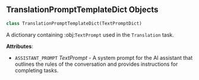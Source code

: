 <a id="camel.prompts.translation"></a>

<a id="camel.prompts.translation.TranslationPromptTemplateDict"></a>

## TranslationPromptTemplateDict Objects

```python
class TranslationPromptTemplateDict(TextPromptDict)
```

A dictionary containing :obj:`TextPrompt` used in the `Translation`
task.

**Attributes**:

- `ASSISTANT_PROMPT` _TextPrompt_ - A system prompt for the AI assistant
  that outlines the rules of the conversation and provides
  instructions for completing tasks.

